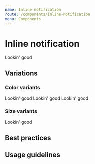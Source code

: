 ```yaml
---
name: Inline notification
route: /components/inline-notification
menu: Components
---
```



# Inline notification

<Playground wrapper={Wrapper}>
  <Fragment>
    <Card>
      <InlineNotification type={InlineNotification.SUCCESS}>
        Lookin' good
      </InlineNotification>
    </Card>
  </Fragment>
</Playground>

## Variations

### Color variants

<Playground wrapper={Wrapper}>
  <Fragment>
    <Card>
      <InlineNotification type={InlineNotification.SUCCESS}>
        Lookin' good
      </InlineNotification>
    </Card>
  </Fragment>
</Playground>

<Playground wrapper={Wrapper}>
  <Fragment>
    <Card>
      <InlineNotification type={InlineNotification.WARNING}>
        Lookin' good
      </InlineNotification>
    </Card>
  </Fragment>
</Playground>

<Playground wrapper={Wrapper}>
  <Fragment>
    <Card>
      <InlineNotification type={InlineNotification.DANGER}>
        Lookin' good
      </InlineNotification>
    </Card>
  </Fragment>
</Playground>

### Size variants

<Playground wrapper={Wrapper}>
  <Fragment>
    <Card size={Card.GIGA}>
      <InlineNotification size={Card.GIGA} type={InlineNotification.DANGER}>
        Lookin' good
      </InlineNotification>
    </Card>
  </Fragment>
</Playground>

## Best practices

## Usage guidelines

